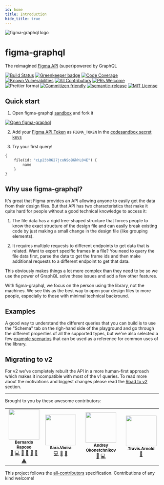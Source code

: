 ```yaml
---
id: home
title: Introduction
hide_title: true
---
```


![figma-graphql logo][logo]

# figma-graphql

The reimagined [Figma API](https://www.figma.com/developers) (super)powered by GraphQL

[![Build Status][build-badge]][travis] [![Greenkeeper badge][greenkeeper-badge]][greenkeeper] [![Code Coverage][coverage-badge]][coverage] [![Known Vulnerabilities][snyk-badge]][snyk] [![All Contributors](https://img.shields.io/badge/all_contributors-4-orange.svg?style=flat-square)](#contributors) [![PRs Welcome][prs-badge]][prs] <br /> ![Prettier format][prettier-badge] [![Commitizen friendly][commitizen-badge]][commitizen] [![semantic-release][semantic-badge]][semantic] [![MIT License][license-badge]][license]

## Quick start

1. Open figma-graphql [sandbox][codesandbox] and fork it

[![Open figma-graphql][codesandbox-badge]][codesandbox]

2. Add your [Figma API Token](https://www.figma.com/developers/docs#access-tokens) as `FIGMA_TOKEN` in the [codesandbox secret keys](https://codesandbox.io/docs/secrets)

3. Try your first query!

```graphql
{
    file(id: "cLp23bR627jcuNSoBGkhL04E") {
        name
    }
}
```

## Why use figma-graphql?

It's great that Figma provides an API allowing anyone to easily get the data from their design files. But that API has two characteristics that make it quite hard for people without a good technical knowledge to access it:

1. The file data has a rigid tree-shaped structure that forces people to know the exact structure of the design file and can easily break existing code by just making a small change in the design file (like grouping elements).

2. It requires multiple requests to different endpoints to get data that is related. Want to export specific frames in a file? You need to query the file data first, parse the data to get the frame ids and then make additional requests to a different endpoint to get that data.

This obviously makes things a lot more complex than they need to be so we use the power of GraphQL solve these issues and add a few other features.

With figma-graphql, we focus on the person using the library, not the machines. We see this as the best way to open your design files to more people, especially to those with minimal technical backround.

## Examples

A good way to understand the different queries that you can build is to use the "Schema" tab on the righ-hand side of the playground and go through the different properties of all the supported types, but we've also selected a few [example scenarios](/practical-examples) that can be used as a reference for common uses of the library.

## Migrating to v2

For v2 we've completely rebuilt the API in a more human-first approach which makes it incompatible with most of the v1 queries. To read more about the motivations and biggest changes please read the [Road to v2](/road-to-v2) section.

---

Brought to you by these awesome contributors:

<!-- ALL-CONTRIBUTORS-LIST:START - Do not remove or modify this section -->
<!-- prettier-ignore-start -->
<!-- markdownlint-disable -->
<table>
  <tr>
    <td align="center"><a href="http://bernardoraposo.com"><img src="https://avatars2.githubusercontent.com/u/38172?v=4" width="100px;" alt=""/><br /><sub><b>Bernardo Raposo</b></sub></a><br /><a href="#question-braposo" title="Answering Questions">💬</a> <a href="https://github.com/braposo/figma-graphql/commits?author=braposo" title="Code">💻</a> <a href="https://github.com/braposo/figma-graphql/commits?author=braposo" title="Documentation">📖</a> <a href="#design-braposo" title="Design">🎨</a> <a href="#ideas-braposo" title="Ideas, Planning, & Feedback">🤔</a> <a href="https://github.com/braposo/figma-graphql/pulls?q=is%3Apr+reviewed-by%3Abraposo" title="Reviewed Pull Requests">👀</a> <a href="https://github.com/braposo/figma-graphql/commits?author=braposo" title="Tests">⚠️</a></td>
    <td align="center"><a href="http://iamsaravieira.com"><img src="https://avatars0.githubusercontent.com/u/1051509?v=4" width="100px;" alt=""/><br /><sub><b>Sara Vieira</b></sub></a><br /><a href="https://github.com/braposo/figma-graphql/commits?author=SaraVieira" title="Code">💻</a> <a href="https://github.com/braposo/figma-graphql/commits?author=SaraVieira" title="Documentation">📖</a> <a href="https://github.com/braposo/figma-graphql/pulls?q=is%3Apr+reviewed-by%3ASaraVieira" title="Reviewed Pull Requests">👀</a></td>
    <td align="center"><a href="http://okonet.ru"><img src="https://avatars3.githubusercontent.com/u/11071?v=4" width="100px;" alt=""/><br /><sub><b>Andrey Okonetchnikov</b></sub></a><br /><a href="https://github.com/braposo/figma-graphql/commits?author=okonet" title="Documentation">📖</a> <a href="https://github.com/braposo/figma-graphql/commits?author=okonet" title="Code">💻</a></td>
    <td align="center"><a href="https://souporserious.com"><img src="https://avatars1.githubusercontent.com/u/2762082?v=4" width="100px;" alt=""/><br /><sub><b>Travis Arnold</b></sub></a><br /><a href="https://github.com/braposo/figma-graphql/commits?author=souporserious" title="Documentation">📖</a></td>
  </tr>
</table>

<!-- markdownlint-enable -->
<!-- prettier-ignore-end -->

<!-- ALL-CONTRIBUTORS-LIST:END -->

This project follows the [all-contributors](https://github.com/all-contributors/all-contributors) specification. Contributions of any kind welcome!

[logo]: https://raw.githubusercontent.com/braposo/figma-graphql/master/assets/logo.svg?sanitize=true
[license-badge]: https://img.shields.io/npm/l/figma-graphql.svg?style=flat-square
[license]: https://github.com/braposo/figma-graphql/blob/master/LICENSE
[prs-badge]: https://img.shields.io/badge/PRs-welcome-brightgreen.svg?style=flat-square
[prs]: http://makeapullrequest.com
[codesandbox-badge]: https://codesandbox.io/static/img/play-codesandbox.svg
[codesandbox]: https://codesandbox.io/s/github/braposo/figma-graphql/
[prettier-badge]: https://img.shields.io/badge/code_style-prettier-ff69b4.svg?style=flat-square
[build-badge]: https://img.shields.io/travis/com/braposo/figma-graphql.svg?style=flat-square
[travis]: https://travis-ci.com/braposo/figma-graphql
[coverage-badge]: https://img.shields.io/codecov/c/github/braposo/figma-graphql.svg?style=flat-square
[coverage]: https://codecov.io/github/braposo/figma-graphql
[snyk-badge]: https://snyk.io/test/github/braposo/figma-graphql/badge.svg?style=flat-square
[snyk]: https://snyk.io/test/github/braposo/figma-graphql
[commitizen-badge]: https://img.shields.io/badge/commitizen-friendly-brightgreen.svg?style=flat-square
[commitizen]: http://commitizen.github.io/cz-cli/
[semantic-badge]: https://img.shields.io/badge/%20%20%F0%9F%93%A6%F0%9F%9A%80-semantic--release-e10079.svg?style=flat-square
[semantic]: https://github.com/semantic-release/semantic-release
[greenkeeper-badge]: https://badges.greenkeeper.io/braposo/figma-graphql.svg?style=flat-square
[greenkeeper]: https://greenkeeper.io/
